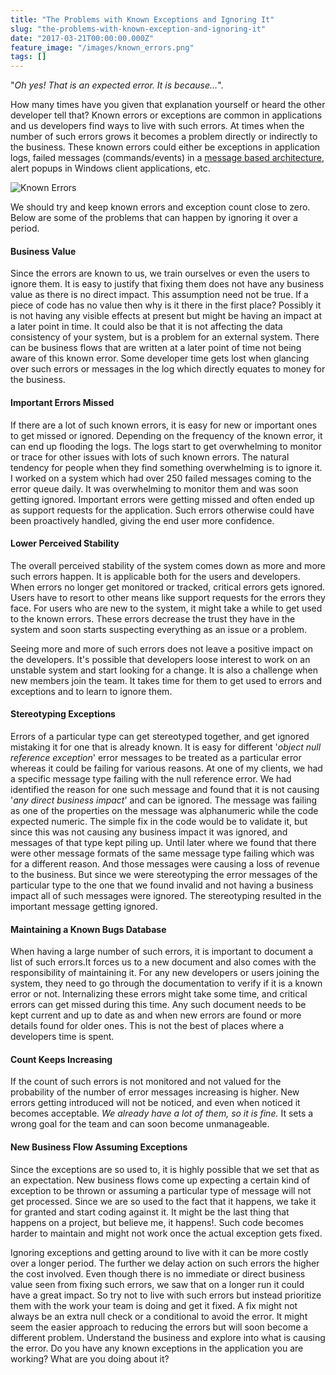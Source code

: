 ```yaml
---
title: "The Problems with Known Exceptions and Ignoring It"
slug: "the-problems-with-known-exception-and-ignoring-it"
date: "2017-03-21T00:00:00.000Z"
feature_image: "/images/known_errors.png"
tags: []
---
```


"_Oh yes! That is an expected error. It is because…_".

How many times have you given that explanation yourself or heard the other developer tell that? Known errors or exceptions are common in applications and us developers find ways to live with such errors. At times when the number of such errors grows it becomes a problem directly or indirectly to the business. These known errors could either be exceptions in application logs, failed messages (commands/events) in a [message based architecture](https://en.wikipedia.org/wiki/Event-driven_architecture), alert popups in Windows client applications, etc.

![Known Errors](/images/known_errors.png)

We should try and keep known errors and exception count close to zero. Below are some of the problems that can happen by ignoring it over a period.

#### **Business Value**

Since the errors are known to us, we train ourselves or even the users to ignore them. It is easy to justify that fixing them does not have any business value as there is no direct impact. This assumption need not be true. If a piece of code has no value then why is it there in the first place? Possibly it is not having any visible effects at present but might be having an impact at a later point in time. It could also be that it is not affecting the data consistency of your system, but is a problem for an external system. There can be business flows that are written at a later point of time not being aware of this known error. Some developer time gets lost when glancing over such errors or messages in the log which directly equates to money for the business.

#### **Important Errors Missed**

If there are a lot of such known errors, it is easy for new or important ones to get missed or ignored. Depending on the frequency of the known error, it can end up flooding the logs. The logs start to get overwhelming to monitor or trace for other issues with lots of such known errors. The natural tendency for people when they find something overwhelming is to ignore it. I worked on a system which had over 250 failed messages coming to the error queue daily. It was overwhelming to monitor them and was soon getting ignored. Important errors were getting missed and often ended up as support requests for the application. Such errors otherwise could have been proactively handled, giving the end user more confidence.

#### **Lower Perceived Stability**

The overall perceived stability of the system comes down as more and more such errors happen. It is applicable both for the users and developers. When errors no longer get monitored or tracked, critical errors gets ignored. Users have to resort to other means like support requests for the errors they face. For users who are new to the system, it might take a while to get used to the known errors. These errors decrease the trust they have in the system and soon starts suspecting everything as an issue or a problem.

Seeing more and more of such errors does not leave a positive impact on the developers. It's possible that developers loose interest to work on an unstable system and start looking for a change. It is also a challenge when new members join the team. It takes time for them to get used to errors and exceptions and to learn to ignore them.

#### **Stereotyping Exceptions**

Errors of a particular type can get stereotyped together, and get ignored mistaking it for one that is already known. It is easy for different '_object null reference exception_' error messages to be treated as a particular error whereas it could be failing for various reasons. At one of my clients, we had a specific message type failing with the null reference error. We had identified the reason for one such message and found that it is not causing '_any direct business impact_' and can be ignored. The message was failing as one of the properties on the message was alphanumeric while the code expected numeric. The simple fix in the code would be to validate it, but since this was not causing any business impact it was ignored, and messages of that type kept piling up. Until later where we found that there were other message formats of the same message type failing which was for a different reason. And those messages were causing a loss of revenue to the business. But since we were stereotyping the error messages of the particular type to the one that we found invalid and not having a business impact all of such messages were ignored. The stereotyping resulted in the important message getting ignored.

#### **Maintaining a Known Bugs Database**

When having a large number of such errors, it is important to document a list of such errors.It forces us to a new document and also comes with the responsibility of maintaining it. For any new developers or users joining the system, they need to go through the documentation to verify if it is a known error or not. Internalizing these errors might take some time, and critical errors can get missed during this time. Any such document needs to be kept current and up to date as and when new errors are found or more details found for older ones. This is not the best of places where a developers time is spent.

#### **Count Keeps Increasing**

If the count of such errors is not monitored and not valued for the probability of the number of error messages increasing is higher. New errors getting introduced will not be noticed, and even when noticed it becomes acceptable. _We already have a lot of them, so it is fine._ It sets a wrong goal for the team and can soon become unmanageable.

#### **New Business Flow Assuming Exception**s

Since the exceptions are so used to, it is highly possible that we set that as an expectation. New business flows come up expecting a certain kind of exception to be thrown or assuming a particular type of message will not get processed. Since we are so used to the fact that it happens, we take it for granted and start coding against it. It might be the last thing that happens on a project, but believe me, it happens!. Such code becomes harder to maintain and might not work once the actual exception gets fixed.

Ignoring exceptions and getting around to live with it can be more costly over a longer period. The further we delay action on such errors the higher the cost involved. Even though there is no immediate or direct business value seen from fixing such errors, we saw that on a longer run it could have a great impact. So try not to live with such errors but instead prioritize them with the work your team is doing and get it fixed. A fix might not always be an extra null check or a conditional to avoid the error. It might seem the easier approach to reducing the errors but will soon become a different problem. Understand the business and explore into what is causing the error. Do you have any known exceptions in the application you are working? What are you doing about it?